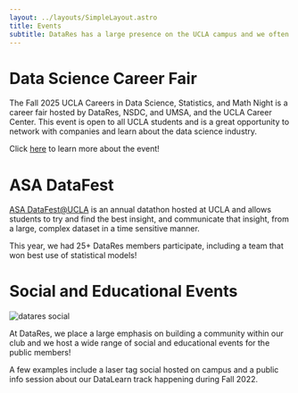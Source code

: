 ```yaml
---
layout: ../layouts/SimpleLayout.astro
title: Events
subtitle: DataRes has a large presence on the UCLA campus and we often host or participate in events open to the wider campus community
---
```



# Data Science Career Fair

The Fall 2025 UCLA Careers in Data Science, Statistics, and Math Night is a career fair hosted by DataRes, NSDC, and UMSA, and the UCLA Career Center. This event is open to all UCLA students and is a great opportunity to network with companies and learn about the data science industry.

Click [here](/fair) to learn more about the event!

# ASA DataFest

[ASA DataFest@UCLA](http://datafest.stat.ucla.edu/) is an annual datathon hosted at UCLA and allows students to try and find the best insight, and communicate that insight, from a large, complex dataset in a time sensitive manner.

This year, we had 25+ DataRes members participate, including a team that won best use of statistical models!

# Social and Educational Events

<Image src={social} alt="datares social" />

At DataRes, we place a large emphasis on building a community within our club and we host a wide range of social and educational events for the public members!

A few examples include a laser tag social hosted on campus and a public info session about our DataLearn track happening during Fall 2022.
